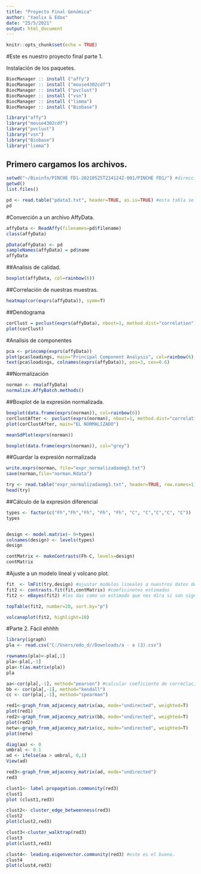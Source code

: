 ---
title: "Proyecto Final Genómica"
author: "Yaolix & Edox"
date: "25/5/2021"
output: html_document
---

```{r setup, include=FALSE}
knitr::opts_chunk$set(echo = TRUE)
```

#Este es nuestro proyecto final parte 1. 

Instalación de los paquetes. 
```{r cars}
BiocManager :: install ("affy")
BiocManager :: install ("mouse4302cdf")
BiocManager :: install ("pvclust")
BiocManager :: install ("vsn")
BiocManager :: install ("limma")
BiocManager :: install ("Biobase")

library("affy")
library("mouse4302cdf")
library("pvclust")
library("vsn")
library("Biobase")
library("limma") 
```

## Primero cargamos los archivos. 

```{r}
setwd("~/Bioinfo/PINCHE FD1-20210525T234124Z-001/PINCHE FD1/") #dirección 
getwd()
list.files()

pd <- read.table("pdata3.txt", header=TRUE, as.is=TRUE) #esta tabla se relizó en un archivo de texto. 
pd

```


#Converción a un archivo AffyData. 

```{r}
affyData <- ReadAffy(filenames=pd$filename)
class(affyData)

pData(affyData) <- pd
sampleNames(affyData) = pd$name
affyData

```

##Analisis de calidad.

```{r pressure, echo=FALSE}
boxplot(affyData, col=rainbow(6))
```

##Correlación de nuestras muestras.
```{r pressure, echo=FALSE}
heatmap(cor(exprs(affyData)), symm=T)
```

##Dendograma 
```{r pressure, echo=FALSE}
corClust = pvclust(exprs(affyData), nboot=1, method.dist="correlation")
plot(corClust)

```

#Analisis de componentes
```{r pressure, echo=FALSE}
pca <- princomp(exprs(affyData))
plot(pca$loadings, main="Principal Component Analysis", col=rainbow(6),  pch=9, cex=2)
text(pca$loadings, colnames(exprs(affyData)), pos=3, cex=0.6)
```

##Normalización 
```{r pressure, echo=FALSE}
norman <- rma(affyData)
normalize.AffyBatch.methods()
```

##Boxplot de la expresión normalizada. 
```{r pressure, echo=FALSE}
boxplot(data.frame(exprs(norman)), col=rainbow(6))
corClustAfter <- pvclust(exprs(norman), nboot=1, method.dist="correlation")
plot(corClustAfter, main="EL NORMALIZADO")

meanSdPlot(exprs(norman))

boxplot(data.frame(exprs(norman)), col="grey")
```

##Guardar la expresión normalizada
```{r pressure, echo=FALSE}
write.exprs(norman, file="expr_normalizadaomg3.txt")
save(norman,file="norman.Rdata")
```

```{r pressure, echo=FALSE}
try <- read.table("expr_normalizadaomg3.txt", header=TRUE, row.names=1)
head(try)
```

##Cálculo de la expresión diferencial
```{r pressure, echo=FALSE}
types <- factor(c("Fh","Fh","Fh", "Fh", "Fh", "C", "C","C","C", "C"))
types


design <- model.matrix(~ 0+types)
colnames(design) <- levels(types)
design

contMatrix <- makeContrasts(Fh-C, levels=design)
contMatrix
```

#Ajuste a un modelo lineal y volcano plot. 
```{r pressure, echo=FALSE}
fit  <- lmFit(try,design) #ajustar modelos lineales a nuestros datos de expresión
fit2 <- contrasts.fit(fit,contMatrix) #coeficinetes estimados
fit2 <- eBayes(fit2) #les das como un estimado que nos dira si son significativamente diferent

topTable(fit2, number=20, sort.by="p")

volcanoplot(fit2, highlight=10)
```

#Parte 2. Fácil ehhhh
```{r pressure, echo=FALSE}
library(igraph)
pla <- read.csv("C:/Users/edo_d//Downloads/a - a (3).csv")
```

```{r pressure, echo=FALSE}
rownames(pla)<-pla[,1]
pla<-pla[,-1]
pla<-t(as.matrix(pla))
pla
```

```{r pressure, echo=FALSE}
aa<-cor(pla[,-1], method="pearson") #calcular coeficiente de correclación
bb <- cor(pla[,-1], method="kendall")
cc <- cor(pla[,-1], method="spearman")
```

```{r pressure, echo=FALSE}
red1<-graph_from_adjacency_matrix(aa, mode="undirected", weighted=T)
plot(red1)
red2<-graph_from_adjacency_matrix(bb, mode="undirected", weighted=T)
plot(red2)
netw<-graph_from_adjacency_matrix(cc, mode="undirected", weighted=T)
plot(netw)
```

```{r pressure, echo=FALSE}
diag(aa) <- 0
umbral <- 0.1
ad <- ifelse(aa > umbral, 0,1)
View(ad)
```

```{r pressure, echo=FALSE}
red3<-graph_from_adjacency_matrix(ad, mode="undirected")
red3

clust1<- label.propagation.community(red3)
clust1
plot (clust1,red3)

clust2<- cluster_edge_betweenness(red3)
clust2
plot(clust2,red3)

clust3<-cluster_walktrap(red3)
clust3
plot(clust3,red3)

clust4<- leading.eigenvector.community(red3) #este es el bueno. 
clust4
plot(clust4,red3)
```

















































